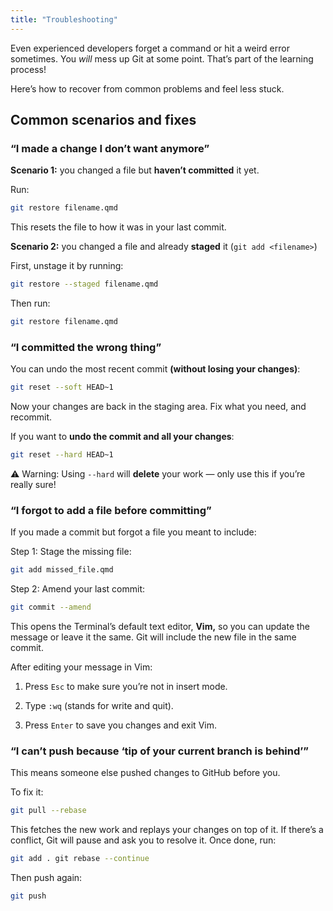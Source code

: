 ```yaml
---
title: "Troubleshooting"
---
```


Even experienced developers forget a command or hit a weird error sometimes. You *will* mess up Git at some point. That’s part of the learning process!

Here’s how to recover from common problems and feel less stuck.

## Common scenarios and fixes {.unnumbered}

### "I made a change I don't want anymore" {.unnumbered}

**Scenario 1:** you changed a file but **haven’t committed** it yet.

Run:

``` bash
git restore filename.qmd
```

This resets the file to how it was in your last commit.

**Scenario 2:** you changed a file and already **staged** it (`git add <filename>`)

First, unstage it by running:

``` bash
git restore --staged filename.qmd
```

Then run:

``` bash
git restore filename.qmd
```

### "I committed the wrong thing" {.unnumbered}

You can undo the most recent commit **(without losing your changes)**:

``` bash
git reset --soft HEAD~1
```

Now your changes are back in the staging area. Fix what you need, and recommit.

If you want to **undo the commit and all your changes**:

``` bash
git reset --hard HEAD~1
```

⚠️ Warning: Using `--hard` will **delete** your work — only use this if you're really sure!

### "I forgot to add a file before committing" {.unnumbered}

If you made a commit but forgot a file you meant to include:

Step 1: Stage the missing file:

``` bash
git add missed_file.qmd
```

Step 2: Amend your last commit:

``` bash
git commit --amend
```

This opens the Terminal's default text editor, **Vim,** so you can update the message or leave it the same. Git will include the new file in the same commit.

After editing your message in Vim:

1.  Press `Esc` to make sure you're not in insert mode.

2.  Type `:wq` (stands for write and quit).

3.  Press `Enter` to save you changes and exit Vim.

### "I can't push because 'tip of your current branch is behind'" {.unnumbered}

This means someone else pushed changes to GitHub before you.

To fix it:

``` bash
git pull --rebase
```

This fetches the new work and replays your changes on top of it. If there’s a conflict, Git will pause and ask you to resolve it. Once done, run:

``` bash
git add . git rebase --continue
```

Then push again:

``` bash
git push
```
